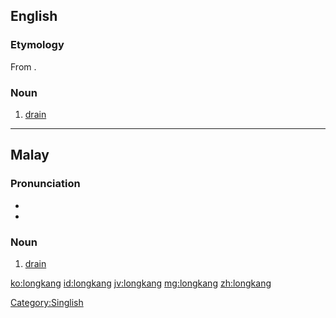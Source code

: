 ==English==

===Etymology===
From {{etyl|ms|en}} {{m|ms|longkang}}.

===Noun===
{{en-noun}}

# {{label|en|Singapore|Malaysia}} [[drain]]

[[Category:Singlish]]

----

==Malay==

===Pronunciation===
* {{IPA|/loŋkaŋ/|lang=ms}}
* {{rhymes|oŋkaŋ|kaŋ|aŋ|lang=ms}}

===Noun===
{{head|ms|noun}}

# [[drain]] {{qualifier|A conduit for liquids}}

[[ko:longkang]]
[[id:longkang]]
[[jv:longkang]]
[[mg:longkang]]
[[zh:longkang]]